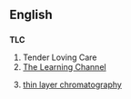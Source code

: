 ==English==
==={{initialism}}===
'''TLC'''

#Tender Loving Care
#[[The Learning Channel]]
#{{Chemistry}} [[thin layer chromatography]]